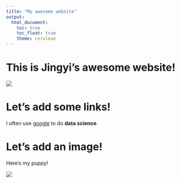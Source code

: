 ```yaml
---
title: "My awesome website"
output: 
  html_document:
    toc: true
    toc_float: true
    theme: cerulean
---
```


# This is Jingyi's awesome website!

![](https://media.giphy.com/media/drXGoW1iudhKw/giphy.gif)

# Let's add some links!

I often use [google](google.com) to do **data science**.

# Let's add an image!

Here's my puppy!

![](./images/my_puppy.png)

